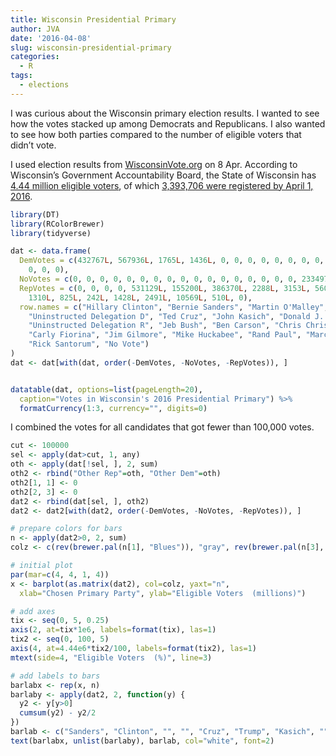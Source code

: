 ```yaml
---
title: Wisconsin Presidential Primary
author: JVA
date: '2016-04-08'
slug: wisconsin-presidential-primary
categories:
  - R
tags:
  - elections
---
```


I was curious about the Wisconsin primary election results.
I wanted to see how the votes stacked up among Democrats and Republicans.  I also wanted to see how both parties compared to the number of eligible voters that didn't vote.

I used election results from [WisconsinVote.org](http://wisconsinvote.org/election-results) on 8 Apr.
According to Wisconsin's Government Accountability Board, the State of Wisconsin has [4.44 million eligible voters](http://www.gab.wi.gov/node/3905), of which [3,393,706 were registered by April 1, 2016](http://www.gab.wi.gov/publications/statistics/registered-voters-2016-april-1).

```r
library(DT)
library(RColorBrewer)
library(tidyverse)

dat <- data.frame(
  DemVotes = c(432767L, 567936L, 1765L, 1436L, 0, 0, 0, 0, 0, 0, 0, 0, 0, 0, 0, 
    0, 0, 0),
  NoVotes = c(0, 0, 0, 0, 0, 0, 0, 0, 0, 0, 0, 0, 0, 0, 0, 0, 0, 2334973L),
  RepVotes = c(0, 0, 0, 0, 531129L, 155200L, 386370L, 2288L, 3153L, 5608L, 
    1310L, 825L, 242L, 1428L, 2491L, 10569L, 510L, 0),
  row.names = c("Hillary Clinton", "Bernie Sanders", "Martin O'Malley", 
    "Uninstructed Delegation D", "Ted Cruz", "John Kasich", "Donald J. Trump", 
    "Uninstructed Delegation R", "Jeb Bush", "Ben Carson", "Chris Christie", 
    "Carly Fiorina", "Jim Gilmore", "Mike Huckabee", "Rand Paul", "Marco Rubio",
    "Rick Santorum", "No Vote")
)
dat <- dat[with(dat, order(-DemVotes, -NoVotes, -RepVotes)), ]


datatable(dat, options=list(pageLength=20),
  caption="Votes in Wisconsin's 2016 Presidential Primary") %>%
  formatCurrency(1:3, currency="", digits=0)
```

I combined the votes for all candidates that got fewer than 100,000 votes.

```r
cut <- 100000
sel <- apply(dat>cut, 1, any)
oth <- apply(dat[!sel, ], 2, sum)
oth2 <- rbind("Other Rep"=oth, "Other Dem"=oth)
oth2[1, 1] <- 0
oth2[2, 3] <- 0
dat2 <- rbind(dat[sel, ], oth2)
dat2 <- dat2[with(dat2, order(-DemVotes, -NoVotes, -RepVotes)), ]
```

```r
# prepare colors for bars
n <- apply(dat2>0, 2, sum)
colz <- c(rev(brewer.pal(n[1], "Blues")), "gray", rev(brewer.pal(n[3], "Reds")))

# initial plot
par(mar=c(4, 4, 1, 4))
x <- barplot(as.matrix(dat2), col=colz, yaxt="n", 
  xlab="Chosen Primary Party", ylab="Eligible Voters  (millions)")

# add axes
tix <- seq(0, 5, 0.25)
axis(2, at=tix*1e6, labels=format(tix), las=1)
tix2 <- seq(0, 100, 5)
axis(4, at=4.44e6*tix2/100, labels=format(tix2), las=1)
mtext(side=4, "Eligible Voters  (%)", line=3)

# add labels to bars
barlabx <- rep(x, n)
barlaby <- apply(dat2, 2, function(y) {
  y2 <- y[y>0]
  cumsum(y2) - y2/2
})
barlab <- c("Sanders", "Clinton", "", "", "Cruz", "Trump", "Kasich", "")
text(barlabx, unlist(barlaby), barlab, col="white", font=2)
```

